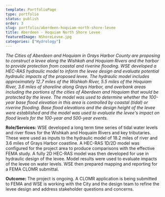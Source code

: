 ```yaml
---
template: PortfolioPage
type: portfolio
status: publish
order: 3
slug: portfolio/aberdeen-hoquiam-north-shore-levee
title: Aberdeen - Hoquiam North Shore Levee
featuredImage: NShoreLevee.jpg
categories: ["Hydrology"]
---
```


_The Cities of Aberdeen and Hoquiam in Grays Harbor County are proposing to construct a levee along the Wishkah and Hoquiam Rivers and the harbor to provide protection from coastal and riverine flooding. WSE developed a HEC-RAS hydraulic model to inform the levee design and evaluate potential hydraulic impacts of the proposed levee. The hydraulic model includes approximately 12.7 miles of the Wishkah River, 5.5 miles of the Hoquiam River, 3.6 miles of shoreline along Grays Harbor, and overbank areas including the portions of the cities of Aberdeen and Hoquiam that would be protected by the levee. The model was used to determine whether the 100-year base flood elevation in this area is controlled by coastal (tidal) or riverine flooding. Base flood elevations and the design height of the levee were established and the model was used to evaluate the levee's impact on flood levels for the 100-year and 500-year events._  
  
**Role/Services:** WSE developed a long term time series of tidal water levels and river flows for the Wishkah and Hoquaim Rivers and key tributaries. These were used as inputs to the hydraulic model of 18.2 miles of river and 3.6 miles of Grays Harbor coastline. A HEC-RAS 1D/2D model was configured for the project area to produce comparisons with the effective FEMA study. A fully 2D HEC-RAS model was then developed for use in hydraulic design of the levee. Model results were used to evaluate impacts of the levee on water levels. WSE then prepared mapping and reporting for a FEMA CLOMR submittal.  
  
**Outcome:** The project is ongoing. A CLOMR application is being submitted to FEMA and WSE is working with the City and the design team to refine the levee design and address stakeholder questions and concerns.